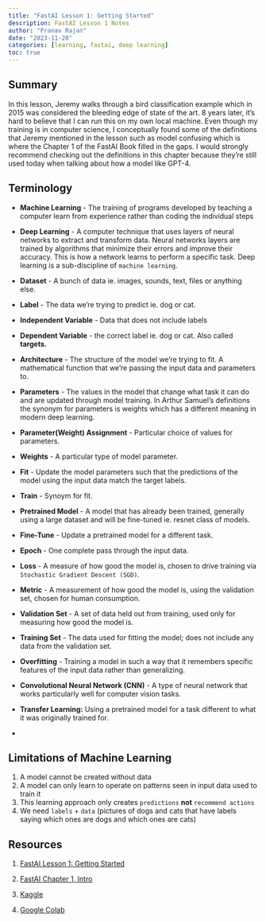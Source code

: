 ```yaml
---
title: "FastAI Lesson 1: Getting Started"
description: FastAI Lesson 1 Notes
author: "Pranav Rajan"
date: "2023-11-20"
categories: [learning, fastai, deep learning]
toc: true
---
```


## Summary

In this lesson, Jeremy walks through a bird classification example which in 2015 was considered the bleeding edge of state of the art. 8 years later, it's hard to believe that I can run this on my own local machine. Even though my training is in computer science, I conceptually found some of the definitions that Jeremy mentioned in the lesson such as model confusing which is where the Chapter 1 of the FastAI Book filled in the gaps. I would strongly recommend checking out the definitions in this chapter because they're still used today when talking about how a model like GPT-4.

## Terminology

-   **Machine Learning** - The training of programs developed by teaching a computer learn from experience rather than coding the individual steps

-   **Deep Learning** - A computer technique that uses layers of neural networks to extract and transform data. Neural networks layers are trained by algorithms that minimize their errors and improve their accuracy. This is how a network learns to perform a specific task. Deep learning is a sub-discipline of `machine learning`.

-   **Dataset** - A bunch of data ie. images, sounds, text, files or anything else.

-   **Label** - The data we're trying to predict ie. dog or cat.

-   **Independent Variable** - Data that does not include labels

-   **Dependent Variable** - the correct label ie. dog or cat. Also called **targets.**

-   **Architecture** - The structure of the model we're trying to fit. A mathematical function that we're passing the input data and parameters to.

-   **Parameters** - The values in the model that change what task it can do and are updated through model training. In Arthur Samuel's definitions the synonym for parameters is weights which has a different meaning in modern deep learning.

-   **Parameter(Weight) Assignment** - Particular choice of values for parameters.

-   **Weights** - A particular type of model parameter.

-   **Fit** - Update the model parameters such that the predictions of the model using the input data match the target labels.

-   **Train** - Synoym for fit.

-   **Pretrained Model** - A model that has already been trained, generally using a large dataset and will be fine-tuned ie. resnet class of models.

-   **Fine-Tune** - Update a pretrained model for a different task.

-   **Epoch** - One complete pass through the input data.

-   **Loss** - A measure of how good the model is, chosen to drive training via `Stochastic Gradient Descent (SGD)`.

-   **Metric** - A measurement of how good the model is, using the validation set, chosen for human consumption.

-   **Validation Set** - A set of data held out from training, used only for measuring how good the model is.

-   **Training Set** - The data used for fitting the model; does not include any data from the validation set.

-   **Overfitting** - Training a model in such a way that it remembers specific features of the input data rather than generalizing.

-   **Convolutional Neural Network (CNN)** - A type of neural network that works particularly well for computer vision tasks.

-   **Transfer Learning:** Using a pretrained model for a task different to what it was originally trained for.

-   

## Limitations of Machine Learning

1.  A model cannot be created without data
2.  A model can only learn to operate on patterns seen in input data used to train it
3.  This learning approach only creates `predictions` **not** `recommend actions`
4.  We need `labels` + `data` (pictures of dogs and cats that have labels saying which ones are dogs and which ones are cats)

## Resources

1.  [FastAI Lesson 1: Getting Started](https://course.fast.ai/Lessons/lesson1.html)

2.  [FastAI Chapter 1, Intro](https://colab.research.google.com/github/fastai/fastbook/blob/master/01_intro.ipynb)

3.  [Kaggle](https://www.kaggle.com/)

4.  [Google Colab](https://colab.google/)